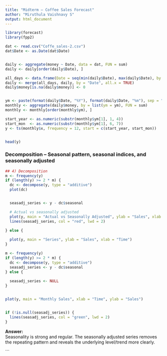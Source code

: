 ```yaml
---
title: "Midterm – Coffee Sales Forecast"
author: "Miruthula Vaishnavy S"
output: html_document
---
```




```r
library(forecast)
library(fpp2)
```

```r

dat <- read.csv("Coffe_sales-2.csv")
dat$Date <- as.Date(dat$Date)


daily <- aggregate(money ~ Date, data = dat, FUN = sum)
daily <- daily[order(daily$Date), ]

all_days <- data.frame(Date = seq(min(daily$Date), max(daily$Date), by = "day"))
daily <- merge(all_days, daily, by = "Date", all.x = TRUE)
daily$money[is.na(daily$money)] <- 0


ym <- paste(format(daily$Date, "%Y"), format(daily$Date, "%m"), sep = "-")
monthly <- aggregate(daily$money, by = list(ym = ym), FUN = sum)
monthly <- monthly[order(monthly$ym), ]

start_year <- as.numeric(substr(monthly$ym[1], 1, 4))
start_mon  <- as.numeric(substr(monthly$ym[1], 6, 7))
y <- ts(monthly$x, frequency = 12, start = c(start_year, start_mon))


head(y)
```



### Decomposition – Seasonal pattern, seasonal indices, and seasonally adjusted

```r
     
## 4) Decomposition 
m <- frequency(y)           
if (length(y) >= 2 * m) {      
  dc <- decompose(y, type = "additive") 
  plot(dc)


  seasadj_series <- y - dc$seasonal

  # Actual vs seasonally adjusted
  plot(y, main = "Actual vs Seasonally Adjusted", ylab = "Sales", xlab = "Time")
  lines(seasadj_series, col = "red", lwd = 2)

} else {
 
  plot(y, main = "Series", ylab = "Sales", xlab = "Time")
}


```

```r

m <- frequency(y)  
if (length(y) >= 2 * m) {
  dc <- decompose(y, type = "additive") 
  seasadj_series <- y - dc$seasonal
} else {
 
  seasadj_series <- NULL
}


plot(y, main = "Monthly Sales", xlab = "Time", ylab = "Sales")


if (!is.null(seasadj_series)) {
  lines(seasadj_series, col = "green", lwd = 2)
}
```

**Answer:**  
Seasonality is strong and regular. The seasonally adjusted series removes the repeating pattern and reveals the underlying level/trend more clearly.



```
